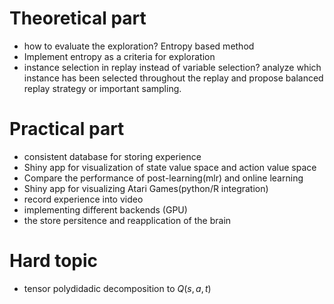 # Theoretical part
- how to evaluate the exploration? Entropy based method
- Implement entropy as a criteria for exploration
- instance selection in replay instead of variable selection? analyze which instance has been selected throughout the replay and propose balanced replay strategy or important sampling.

# Practical part
- consistent database for storing experience
- Shiny app for visualization of state value space and action value space
- Compare the performance of post-learning(mlr) and online learning
- Shiny app for visualizing Atari Games(python/R integration)
- record experience into video
- implementing different backends (GPU)
- the store persitence and reapplication of the brain

# Hard topic
- tensor polydidadic decomposition to $Q(s,a,t)$
